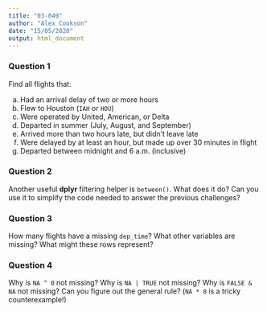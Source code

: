 ```yaml
---
title: "03-049"
author: "Alex Cookson"
date: "15/05/2020"
output: html_document
---
```


### Question 1

Find all flights that:

a. Had an arrival delay of two or more hours
b. Flew to Houston (`IAH` or `HOU`)
c. Were operated by United, American, or Delta
d. Departed in summer (July, August, and September)
e. Arrived more than two hours late, but didn't leave late
f. Were delayed by at least an hour, but made up over 30 minutes in flight
g. Departed between midnight and 6 a.m. (inclusive)


### Question 2

Another useful **dplyr** filtering helper is `between()`. What does it do? Can you use it to simplify the code needed to answer the previous challenges?


### Question 3

How many flights have a missing `dep_time`? What other variables are missing? What might these rows represent?


### Question 4

Why is `NA ^ 0` not missing? Why is `NA | TRUE` not missing? Why is `FALSE & NA` not missing? Can you figure out the general rule? (`NA * 0` is a tricky counterexample!)
